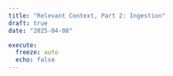 ```yaml
---
title: "Relevant Context, Part 2: Ingestion"
draft: true
date: "2025-04-08"

execute:
  freeze: auto
  echo: false
---
```


